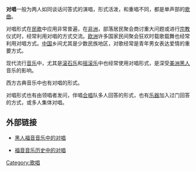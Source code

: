 '''对唱'''一般为两人如同谈话问答式的演唱，形式活泼，和重唱不同，都是单声部的[[歌曲|歌曲]]。

对唱形式在[[民歌|民歌]]中应用非常普遍，在[[非洲|非洲]]，部落居民聚会商讨重大问题或进行[[宗教|宗教]]仪式时，经常利用对唱的方式交流。[[欧洲|欧洲]]许多国家民间聚会狂欢时载歌载舞也经常利用对唱方式。[[中国|中国]]乡间尤其是少数民族地区，对歌经常是青年男女表达爱情的重要方式。

现代流行[[音乐|音乐]]中，尤其是[[摇滚|滚石乐]]和[[摇滚乐|摇滚乐]]中也经常使用对唱形式，是深受[[美洲|美洲]][[黑色人种|黑人]]音乐的影响。

西方古典音乐中也有对唱的形式。

对唱形式也有由领唱者发问，伴唱[[合唱|合唱]]队多人回答的形式，也有[[乐器|乐器]]加入过门回答的方式，或多人集体对唱。



==外部链接==
*[https://web.archive.org/web/20040321030004/http://bostoncommunitychoir.org/history_of_gospel_music.htm 黑人福音音乐中的对唱] 

*[https://web.archive.org/web/20170422102718/http://uncloudydays.com/ 福音音乐历史中的对唱] 

[[Category:歌唱|Category:歌唱]]

{{中世紀音樂}}